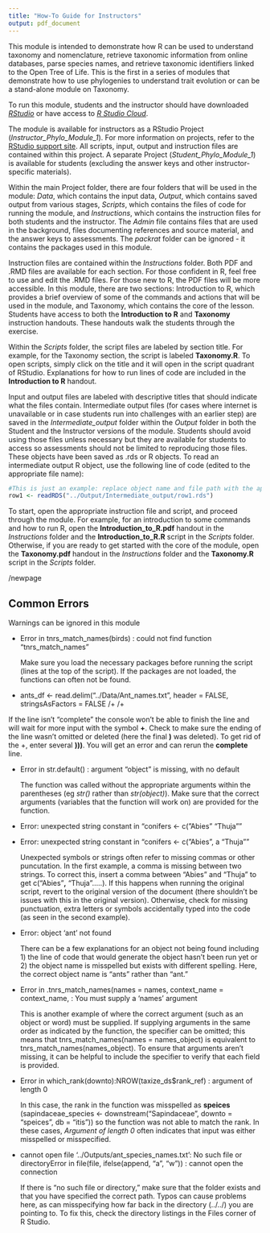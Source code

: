 ```yaml
---
title: "How-To Guide for Instructors"
output: pdf_document
---
```


This module is intended to demonstrate how R can be used to understand taxonomy and nomenclature, retrieve taxonomic information from online databases, parse species names, and retrieve taxonomic identifiers linked to the Open Tree of Life. This is the first in a series of modules that demonstrate how to use phylogenies to understand trait evolution or can be a stand-alone module on Taxonomy. 

To run this module, students and the instructor should have downloaded *[RStudio](https://rstudio.com/products/rstudio/download/)* or have access to *[R Studio Cloud](https://rstudio.cloud/projects)*. 

The module is available for instructors as a RStudio Project (*Instructor_Phylo_Module_1*). For more information on projects, refer to the [RStudio support site](https://support.rstudio.com/hc/en-us/articles/200526207-Using-Projects). All scripts, input, output and instruction files are contained within this project. A separate Project (*Student_Phylo_Module_1*) is available for students (excluding the answer keys and other instructor-specific materials). 

Within the main Project folder, there are four folders that will be used in the module: *Data*, which contains the input data, *Output*, which contains saved output from various stages, *Scripts*, which contains the files of code for running the module, and *Instructions*, which contains the instruction files for both students and the instructor. The *Admin* file contains files that are used in the background, files documenting references and source material, and the answer keys to assessments. The *packrat* folder can be ignored - it contains the packages used in this module.

Instruction files are contained within the *Instructions* folder. Both PDF and .RMD files are available for each section. For those confident in R, feel free to use and edit the .RMD files. For those new to R, the PDF files will be more accessible. In this module, there are two sections: Introduction to R, which provides a brief overview of some of the commands and actions that will be used in the module, and Taxonomy, which contains the core of the lesson. Students have access to both the **Introduction to R** and **Taxonomy** instruction handouts. These handouts walk the students through the exercise. 

Within the *Scripts* folder, the script files are labeled by section title. For example, for the Taxonomy section, the script is labeled **Taxonomy.R**. To open scripts, simply click on the title and it will open in the script quadrant of RStudio. Explanations for how to run lines of code are included in the **Introduction to R** handout.

Input and output files are labeled with descriptive titles that should indicate what the files contain. Intermediate output files (for cases where internet is unavailable or in case students run into challenges with an earlier step) are saved in the *Intermediate_output* folder within the *Output* folder in both the Student and the Instructor versions of the module. Students should avoid using those files unless necessary but they are available for students to access so assessments should not be limited to reproducing those files. These objects have been saved as .rds or R objects. To read an intermediate output R object, use the following line of code (edited to the appropriate file name):

``` R

#This is just an example: replace object name and file path with the appropriate names
row1 <- readRDS("../Output/Intermediate_output/row1.rds")

```

To start, open the appropriate instruction file and script, and proceed through the module. For example, for an introduction to some commands and how to run R, open the **Introduction_to_R.pdf** handout in the *Instructions* folder and the **Introduction_to_R.R** script in the *Scripts* folder. Otherwise, if you are ready to get started with the core of the module, open the **Taxonomy.pdf** handout in the *Instructions* folder and the **Taxonomy.R** script in the *Scripts* folder. 

/newpage

## Common Errors 

Warnings can be ignored in this module

* Error in tnrs_match_names(birds) : 
  could not find function "tnrs_match_names"
  
  Make sure you load the necessary packages before running the script (lines at the top of the script). If the packages are not loaded, the functions can often not be found.
  
  
*  ants_df <- read.delim("../Data/Ant_names.txt", header = FALSE, stringsAsFactors = FALSE
  /+ 
  /+ 

  If the line isn't "complete" the console won't be able to finish the line and will wait for more input with the symbol **+**. Check to make sure the ending of the line wasn't omitted or deleted (here the final **)** was deleted). To get rid of the +, enter several **)))**. You will get an error and can rerun the **complete** line.
  
* Error in str.default() : argument "object" is missing, with no default

  The function was called without the appropriate arguments within the parentheses (eg *str()* rather than *str(object)*). Make sure that the correct arguments (variables that the function will work on) are provided for the function.
  
* Error: unexpected string constant in "conifers <- c("Abies" "Thuja""
* Error: unexpected string constant in "conifers <- c("Abies", a "Thuja""

  Unexpected symbols or strings often refer to missing commas or other puncutation. In the first example, a comma is missing between two strings. To correct this, insert a comma between "Abies" and "Thuja" to get c("Abies"**,** "Thuja".....). If this happens when running the original script, revert to the original version of the document (there shouldn't be issues with this in the original version). Otherwise, check for missing punctuation, extra letters or symbols accidentally typed into the code (as seen in the second example).

* Error: object 'ant' not found

  There can be a few explanations for an object not being found including 1) the line of code that would generate the object hasn't been run yet or 2) the object name is misspelled but exists with different spelling. Here, the correct object name is "ants" rather than "ant."
  
* Error in .tnrs_match_names(names = names, context_name = context_name,  : 
  You must supply a ‘names’ argument
  
  This is another example of where the correct argument (such as an object or word) must be supplied. If supplying arguments in the same order as indicated by the function, the specifier can be omitted; this means that tnrs_match_names(names = names_object) is equivalent to tnrs_match_names(names_object). To ensure that arguments aren't missing, it can be helpful to include the specifier to verify that each field is provided.
  
* Error in which_rank(downto):NROW(taxize_ds$rank_ref) : 
  argument of length 0
  
  In this case, the rank in the function was misspelled as **speices** (sapindaceae_species <- downstream("Sapindaceae", downto = "speices", db = "itis")) so the function was not able to match the rank. In these cases, *Argument of length 0* often indicates that input was either misspelled or misspecified. 
  
* cannot open file '../Outputs/ant_species_names.txt': No such file or directoryError in file(file, ifelse(append, "a", "w")) : 
  cannot open the connection
  
  If there is "no such file or directory," make sure that the folder exists and that you have specified the correct path. Typos can cause problems here, as can misspecifying how far back in the directory (../../) you are pointing to. To fix this, check the directory listings in the Files corner of R Studio. 